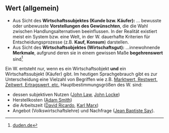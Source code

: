 ::: callout-tip
## Wert (allgemein)

-  Aus Sicht des **Wirtschaftssubjektes (Kunde bzw. Käufer):** ... bewusste oder unbewusste **Vorstellungen des Gewünschten**, die die Wahl zwischen Handlungsalternativen beeinflussen. In der Realität existiert meist ein System bzw. eine Welt, in der W. dauerhafte Kriterien für Entscheidungsprozesse (z.B. **Kauf, Konsum**) darstellen.<!--^[vgl. @Bartsch.2015, S. 91 & @Friedrichs.1968, S. 113]-->
- Aus Sicht des **Wirtschaftsobjektes (Wirtschaftsgut):** ...innewohnende **Merkmale**, aufgrund deren sie in einem gewissen Maße **begehrenswert** sind^[[duden.de](https://www.duden.de/rechtschreibung/Wert)]

Ein W. entsteht nur, wenn es ein Wirtschaftsobjekt **und** ein Wirtschaftssubjekt (Käufer) gibt. Im heutigen Sprachgebrauch gibt es zur Unterscheidung eine Vielzahl von Begriffen wie z.B. [Marktwert, Restwert, Zeitwert, Ertragswert, etc.](https://de.wikipedia.org/wiki/Wert_(Wirtschaft)#Arten) Hauptbestimmungsgrößen des W. sind<!--^[vgl. @Schloder.1993, S. 41f & [Wikipedia](https://de.wikipedia.org/wiki/Wert_(Wirtschaft)#Geschichte)]-->:

-  dessen subjektiven Nutzen ([John Law](https://de.wikipedia.org/wiki/John_Law), [John Locke](https://de.wikipedia.org/wiki/John_Law))
-  Herstellkosten ([Adam Smith](https://de.wikipedia.org/wiki/Adam_Smith))
-  die Arbeitszeit ([David Ricardo](https://de.wikipedia.org/wiki/David_Ricardo), [Karl Marx](https://de.wikipedia.org/wiki/Karl_Marx))
-  Angebot (Volkswirtschaftslehre) und Nachfrage ([Jean Baptiste Say](https://de.wikipedia.org/wiki/Jean_Baptiste_Say)).



:::